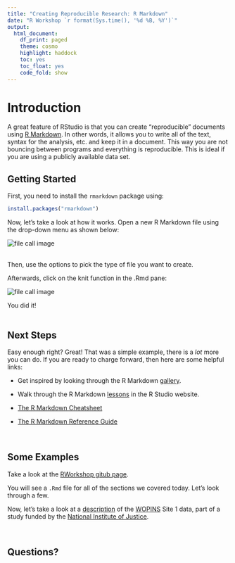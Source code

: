 ```yaml
---
title: "Creating Reproducible Research: R Markdown"
date: "R Workshop `r format(Sys.time(), '%d %B, %Y')`"
output: 
  html_document:
    df_print: paged
    theme: cosmo
    highlight: haddock
    toc: yes
    toc_float: yes
    code_fold: show
---
```


# **Introduction**  
A great feature of RStudio is that you can create "reproducible" documents using [R Markdown](https://rmarkdown.rstudio.com/). In other words, it allows you to write all of the text, syntax for the analysis, etc. and keep it in a document. This way you are not bouncing between programs and everything is reproducible. This is ideal if you are using a publicly available data set.
<br>

## **Getting Started**  
First, you need to install the `rmarkdown` package using:  

```r
install.packages("rmarkdown")
```

Now, let's take a look at how it works. Open a new R Markdown file using the drop-down menu as shown below:  

![file call image](images/markdown_file_pic.png)  
<br>

Then, use the options to pick the type of file you want to create.

Afterwards, click on the knit function in the .Rmd pane:  

![file call image](images/knit_pic.png) 
<br>

You did it!  
<br>

## **Next Steps**  
Easy enough right? Great! That was a simple example, there is a *lot* more you can do. If you are ready to charge forward, then here are some helpful links:  

  * Get inspired by looking through the R Markdown [gallery](https://rmarkdown.rstudio.com/gallery.html).  

  * Walk through the R Markdown [lessons](https://rmarkdown.rstudio.com/lesson-1.html) in the R Studio website.

  * [The R Markdown Cheatsheet](https://www.rstudio.com/wp-content/uploads/2016/03/rmarkdown-cheatsheet-2.0.pdf?_ga=2.20453179.2030628553.1595556878-981053003.1531765846)  
  
  * [The R Markdown Reference Guide](https://www.rstudio.com/wp-content/uploads/2015/03/rmarkdown-reference.pdf?_ga=2.89551512.2030628553.1595556878-981053003.1531765846)  

<br>

## **Some Examples**  
Take a look at the [RWorkshop gitub page](https://github.com/jacobtnyoung/RWorkshop).  

You will see a `.Rmd` file for all of the sections we covered today. Let's look through a few.  

Now, let's take a look at a [description](https://jacobtnyoung.github.io/RWorkshop/WO-PINS_S1_Network_Descriptives.html) of the [WOPINS](https://external.ojp.usdoj.gov/selector/awardDetail?awardNumber=2016-MU-MU-0011&fiscalYear=2016&applicationNumber=2016-91136-PA-IJ&programOffice=NIJ&po=All) Site 1 data, part of a study funded by the [National Institute of Justice](https://nij.ojp.gov/).  

<br>

## **Questions?**  